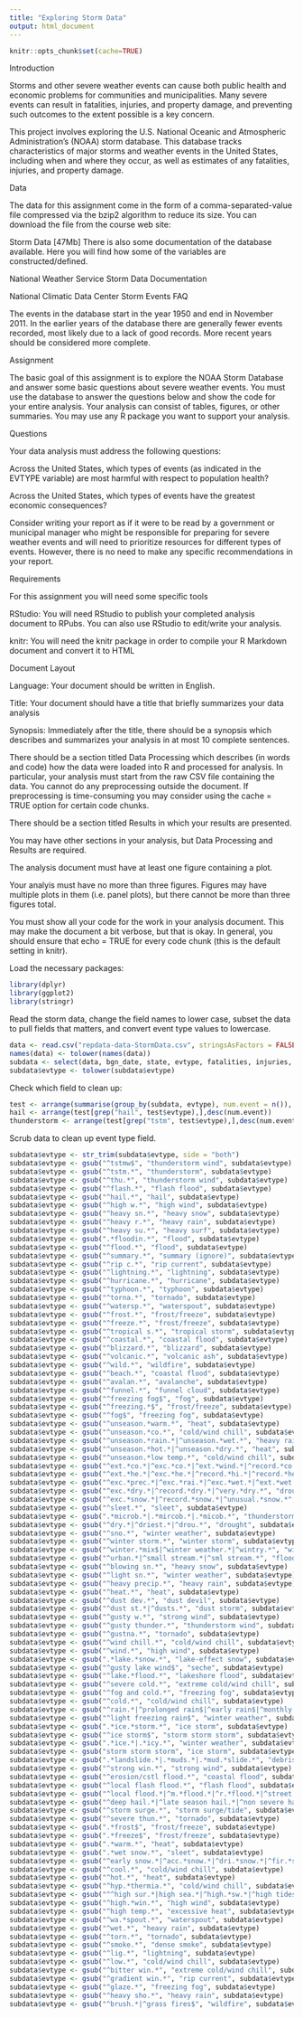 ```yaml
---
title: "Exploring Storm Data"
output: html_document
---
```


```r
knitr::opts_chunk$set(cache=TRUE)
```

Introduction

Storms and other severe weather events can cause both public health and economic problems for communities and municipalities. Many severe events can result in fatalities, injuries, and property damage, and preventing such outcomes to the extent possible is a key concern.

This project involves exploring the U.S. National Oceanic and Atmospheric Administration's (NOAA) storm database. This database tracks characteristics of major storms and weather events in the United States, including when and where they occur, as well as estimates of any fatalities, injuries, and property damage.

Data

The data for this assignment come in the form of a comma-separated-value file compressed via the bzip2 algorithm to reduce its size. You can download the file from the course web site:

Storm Data [47Mb]
There is also some documentation of the database available. Here you will find how some of the variables are constructed/defined.

National Weather Service Storm Data Documentation

National Climatic Data Center Storm Events FAQ

The events in the database start in the year 1950 and end in November 2011. In the earlier years of the database there are generally fewer events recorded, most likely due to a lack of good records. More recent years should be considered more complete.

Assignment

The basic goal of this assignment is to explore the NOAA Storm Database and answer some basic questions about severe weather events. You must use the database to answer the questions below and show the code for your entire analysis. Your analysis can consist of tables, figures, or other summaries. You may use any R package you want to support your analysis.

Questions

Your data analysis must address the following questions:

Across the United States, which types of events (as indicated in the EVTYPE variable) are most harmful with respect to population health?

Across the United States, which types of events have the greatest economic consequences?

Consider writing your report as if it were to be read by a government or municipal manager who might be responsible for preparing for severe weather events and will need to prioritize resources for different types of events. However, there is no need to make any specific recommendations in your report.

Requirements

For this assignment you will need some specific tools

RStudio: You will need RStudio to publish your completed analysis document to RPubs. You can also use RStudio to edit/write your analysis.

knitr: You will need the knitr package in order to compile your R Markdown document and convert it to HTML

Document Layout

Language: Your document should be written in English.

Title: Your document should have a title that briefly summarizes your data analysis

Synopsis: Immediately after the title, there should be a synopsis which describes and summarizes your analysis in at most 10 complete sentences.

There should be a section titled Data Processing which describes (in words and code) how the data were loaded into R and processed for analysis. In particular, your analysis must start from the raw CSV file containing the data. You cannot do any preprocessing outside the document. If preprocessing is time-consuming you may consider using the cache = TRUE option for certain code chunks.

There should be a section titled Results in which your results are presented.

You may have other sections in your analysis, but Data Processing and Results are required.

The analysis document must have at least one figure containing a plot.

Your analyis must have no more than three figures. Figures may have multiple plots in them (i.e. panel plots), but there cannot be more than three figures total.

You must show all your code for the work in your analysis document. This may make the document a bit verbose, but that is okay. In general, you should ensure that echo = TRUE for every code chunk (this is the default setting in knitr).

Load the necessary packages:

```r
library(dplyr)
library(ggplot2)
library(stringr)
```

Read the storm data, change the field names to lower case, subset the data to pull fields that matters, and convert event type values to lowercase.

```r
data <- read.csv("repdata-data-StormData.csv", stringsAsFactors = FALSE)
names(data) <- tolower(names(data))
subdata <- select(data, bgn_date, state, evtype, fatalities, injuries, propdmg, propdmgexp, cropdmg, cropdmgexp, remarks)
subdata$evtype <- tolower(subdata$evtype)
```

Check which field to clean up:

```r
test <- arrange(summarise(group_by(subdata, evtype), num.event = n()), evtype)
hail <- arrange(test[grep("hail", test$evtype),],desc(num.event))
thunderstorm <- arrange(test[grep("tstm", test$evtype),],desc(num.event))
```

Scrub data to clean up event type field.

```r
subdata$evtype <- str_trim(subdata$evtype, side = "both")
subdata$evtype <- gsub("^tstmw$", "thunderstorm wind", subdata$evtype)
subdata$evtype <- gsub("^tstm.*", "thunderstorm", subdata$evtype)
subdata$evtype <- gsub("^thu.*", "thunderstorm wind", subdata$evtype)
subdata$evtype <- gsub("^flash.*", "flash flood", subdata$evtype)
subdata$evtype <- gsub("^hail.*", "hail", subdata$evtype)
subdata$evtype <- gsub("^high w.*", "high wind", subdata$evtype)
subdata$evtype <- gsub("^heavy sn.*", "heavy snow", subdata$evtype)
subdata$evtype <- gsub("^heavy r.*", "heavy rain", subdata$evtype)
subdata$evtype <- gsub("^heavy su.*", "heavy surf", subdata$evtype)
subdata$evtype <- gsub(".*floodin.*", "flood", subdata$evtype)
subdata$evtype <- gsub("^flood.*", "flood", subdata$evtype)
subdata$evtype <- gsub("^summary.*", "summary (ignore)", subdata$evtype)
subdata$evtype <- gsub("^rip c.*", "rip current", subdata$evtype)
subdata$evtype <- gsub("^lightning.*", "lightning", subdata$evtype)
subdata$evtype <- gsub("^hurricane.*", "hurricane", subdata$evtype)
subdata$evtype <- gsub("^typhoon.*", "typhoon", subdata$evtype)
subdata$evtype <- gsub("^torna.*", "tornado", subdata$evtype)
subdata$evtype <- gsub("^watersp.*", "waterspout", subdata$evtype)
subdata$evtype <- gsub("^frost.*", "frost/freeze", subdata$evtype)
subdata$evtype <- gsub("^freeze.*", "frost/freeze", subdata$evtype)
subdata$evtype <- gsub("^tropical s.*", "tropical storm", subdata$evtype)
subdata$evtype <- gsub("^coastal.*", "coastal flood", subdata$evtype)
subdata$evtype <- gsub("^blizzard.*", "blizzard", subdata$evtype)
subdata$evtype <- gsub("^volcanic.*", "volcanic ash", subdata$evtype)
subdata$evtype <- gsub("^wild.*", "wildfire", subdata$evtype)
subdata$evtype <- gsub("^beach.*", "coastal flood", subdata$evtype)
subdata$evtype <- gsub("^avalan.*", "avalanche", subdata$evtype)
subdata$evtype <- gsub("^funnel.*", "funnel cloud", subdata$evtype)
subdata$evtype <- gsub("^freezing fog$", "fog", subdata$evtype)
subdata$evtype <- gsub("^freezing.*$", "frost/freeze", subdata$evtype)
subdata$evtype <- gsub("^fog$", "freezing fog", subdata$evtype)
subdata$evtype <- gsub("^unseason.*warm.*", "heat", subdata$evtype)
subdata$evtype <- gsub("^unseason.*co.*", "cold/wind chill", subdata$evtype)
subdata$evtype <- gsub("^unseason.*rain.*|^unseason.*wet.*", "heavy rain", subdata$evtype)
subdata$evtype <- gsub("^unseason.*hot.*|^unseason.*dry.*", "heat", subdata$evtype)
subdata$evtype <- gsub("^unseason.*low temp.*", "cold/wind chill", subdata$evtype)
subdata$evtype <- gsub("^ext.*co.*|^exc.*co.*|^ext.*wind.*|^record.*co.*|^record.*co.*|^record low$|^unusual.*cold", "extreme cold/wind chill", subdata$evtype)
subdata$evtype <- gsub("^ext.*he.*|^exc.*he.*|^record.*hi.*|^record.*he.*|^record.*warm.*|^unusual.*warmth.*|^very warm$", "excessive heat", subdata$evtype)
subdata$evtype <- gsub("^exc.*prec.*|^exc.*rai.*|^exc.*wet.*|^ext.*wet.*|^record.*prec.*|^record.*rai.*|^torr.*rai.*", "heavy rain", subdata$evtype)
subdata$evtype <- gsub("^exc.*dry.*|^record.*dry.*|^very.*dry.*", "drought", subdata$evtype)
subdata$evtype <- gsub("^exc.*snow.*|^record.*snow.*|^unusual.*snow.*", "heavy snow", subdata$evtype)
subdata$evtype <- gsub("^sleet.*", "sleet", subdata$evtype)
subdata$evtype <- gsub(".*microb.*|.*mircob.*|.*micob.*", "thunderstorm wind", subdata$evtype)
subdata$evtype <- gsub("^dry.*|^driest.*|^drou.*", "drought", subdata$evtype)
subdata$evtype <- gsub("^sno.*", "winter weather", subdata$evtype)
subdata$evtype <- gsub("^winter storm.*", "winter storm", subdata$evtype)
subdata$evtype <- gsub("^winter.*mix$|^winter weather.*|^wintry.*", "winter weather", subdata$evtype)
subdata$evtype <- gsub("^urban.*|^small stream.*|^sml stream.*", "flood", subdata$evtype)
subdata$evtype <- gsub("^blowing sn.*", "heavy snow", subdata$evtype)
subdata$evtype <- gsub("^light sn.*", "winter weather", subdata$evtype)
subdata$evtype <- gsub("^heavy precip.*", "heavy rain", subdata$evtype)
subdata$evtype <- gsub("^heat.*", "heat", subdata$evtype)
subdata$evtype <- gsub("^dust dev.*", "dust devil", subdata$evtype)
subdata$evtype <- gsub("^dust st.*|^dusts.*", "dust storm", subdata$evtype)
subdata$evtype <- gsub("^gusty w.*", "strong wind", subdata$evtype)
subdata$evtype <- gsub("^gusty thunder.*", "thunderstorm wind", subdata$evtype)
subdata$evtype <- gsub("^gustna.*", "tornado", subdata$evtype)
subdata$evtype <- gsub("^wind chill.*", "cold/wind chill", subdata$evtype)
subdata$evtype <- gsub("^wind.*", "high wind", subdata$evtype)
subdata$evtype <- gsub(".*lake.*snow.*", "lake-effect snow", subdata$evtype)
subdata$evtype <- gsub("^gusty lake wind$", "seche", subdata$evtype)
subdata$evtype <- gsub("^lake.*flood.*", "lakeshore flood", subdata$evtype)
subdata$evtype <- gsub("^severe cold.*", "extreme cold/wind chill", subdata$evtype)
subdata$evtype <- gsub("^fog and cold.*", "freezing fog", subdata$evtype)
subdata$evtype <- gsub("^cold.*", "cold/wind chill", subdata$evtype)
subdata$evtype <- gsub("^rain.*|^prolonged rain$|^early rain$|^monthly rainfall$|^hvy rain$|^locally heavy rain$", "heavy rain", subdata$evtype)
subdata$evtype <- gsub("^light freezing rain$", "winter weather", subdata$evtype)
subdata$evtype <- gsub(".*ice.*storm.*", "ice storm", subdata$evtype)
subdata$evtype <- gsub("^ice storm$", "storm storm storm", subdata$evtype)
subdata$evtype <- gsub(".*ice.*|.*icy.*", "winter weather", subdata$evtype)
subdata$evtype <- gsub("storm storm storm", "ice storm", subdata$evtype)
subdata$evtype <- gsub(".*landslide.*|.*muds.*|.*mud.*slide.*", "debris flow", subdata$evtype)
subdata$evtype <- gsub("^strong win.*", "strong wind", subdata$evtype)
subdata$evtype <- gsub("^erosion/cstl flood.*", "coastal flood", subdata$evtype)
subdata$evtype <- gsub("^local flash flood.*", "flash flood", subdata$evtype)
subdata$evtype <- gsub("^local flood.*|^m.*flood.*|^r.*flood.*|^street flood.*|^tidal flood.*", "flood", subdata$evtype)
subdata$evtype <- gsub("^deep hail.*|^late season hail.*|^non severe hail.*|^small hail.*", "hail", subdata$evtype)
subdata$evtype <- gsub("^storm surge.*", "storm surge/tide", subdata$evtype)
subdata$evtype <- gsub("^severe thun.*", "tornado", subdata$evtype)
subdata$evtype <- gsub(".*frost$", "frost/freeze", subdata$evtype)
subdata$evtype <- gsub(".*freeze$", "frost/freeze", subdata$evtype)
subdata$evtype <- gsub(".*warm.*", "heat", subdata$evtype)
subdata$evtype <- gsub(".*wet snow.*", "sleet", subdata$evtype)
subdata$evtype <- gsub("^early snow.*|^acc.*snow.*|^dri.*snow.*|^fir.*snow.*|^lac.*snow.*|^lat.*snow.*|^mo.*snow.*|^near.*snow.*|^pro.*snow.*|^sea.*snow.*", "winter weather", subdata$evtype)
subdata$evtype <- gsub("^cool.*", "cold/wind chill", subdata$evtype)
subdata$evtype <- gsub("^hot.*", "heat", subdata$evtype)
subdata$evtype <- gsub("^hyp.*thermia.*", "cold/wind chill", subdata$evtype)
subdata$evtype <- gsub("^^high sur.*|high sea.*|^high.*sw.*|^high tides$", "high surf", subdata$evtype)
subdata$evtype <- gsub("^high.*win.*", "high wind", subdata$evtype)
subdata$evtype <- gsub("^high temp.*", "excessive heat", subdata$evtype)
subdata$evtype <- gsub("^wa.*spout.*", "waterspout", subdata$evtype)
subdata$evtype <- gsub("^wet.*", "heavy rain", subdata$evtype)
subdata$evtype <- gsub("^torn.*", "tornado", subdata$evtype)
subdata$evtype <- gsub("^smoke.*", "dense smoke", subdata$evtype)
subdata$evtype <- gsub("^lig.*", "lightning", subdata$evtype)
subdata$evtype <- gsub("^low.*", "cold/wind chill", subdata$evtype)
subdata$evtype <- gsub("^bitter win.*", "extreme cold/wind chill", subdata$evtype)
subdata$evtype <- gsub("^gradient win.*", "rip current", subdata$evtype)
subdata$evtype <- gsub("^glaze.*", "freezing fog", subdata$evtype)
subdata$evtype <- gsub("^heavy sho.*", "heavy rain", subdata$evtype)
subdata$evtype <- gsub("^brush.*|^grass fires$", "wildfire", subdata$evtype)
```
